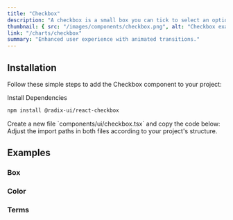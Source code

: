 ```yaml
---
title: "Checkbox"
description: "A checkbox is a small box you can tick to select an option. It’s either on or off."
thumbnail: { src: "/images/components/checkbox.png", alt: "Checkbox example" }
link: "/charts/checkbox"
summary: "Enhanced user experience with animated transitions."
---
```


<ComponentPreview name="checkbox-demo" />

## Installation

Follow these simple steps to add the Checkbox component to your project:

<Steps>

<Step>
Install Dependencies
</Step>

```bash 
npm install @radix-ui/react-checkbox 
```

<Step>
    Create a new file `components/ui/checkbox.tsx` and copy the code below:
</Step>

<CollapsibleSource name="checkbox" />

<Step>
    Adjust the import paths in both files according to your project's structure.
</Step>

</Steps>

## Examples

### Box

<ComponentPreview name="checkbox-box" />

### Color

<ComponentPreview name="checkbox-color" />

### Terms

<ComponentPreview name="checkbox-terms" />
